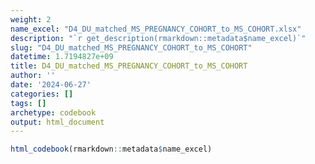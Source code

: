 ```yaml
---
weight: 2
name_excel: "D4_DU_matched_MS_PREGNANCY_COHORT_to_MS_COHORT.xlsx"
description: "`r get_description(rmarkdown::metadata$name_excel)`"
slug: "D4_DU_matched_MS_PREGNANCY_COHORT_to_MS_COHORT"
datetime: 1.7194827e+09
title: D4_DU_matched_MS_PREGNANCY_COHORT_to_MS_COHORT
author: ''
date: '2024-06-27'
categories: []
tags: []
archetype: codebook
output: html_document
---
```


```r
html_codebook(rmarkdown::metadata$name_excel)
```
